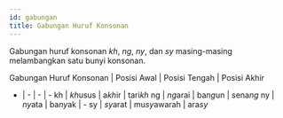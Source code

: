 ```yaml
---
id: gabungan
title: Gabungan Huruf Konsonan
---
```


Gabungan huruf konsonan *kh*, *ng*, *ny*, dan *sy* masing-masing melambangkan satu bunyi konsonan.

Gabungan Huruf Konsonan | Posisi Awal | Posisi Tengah | Posisi Akhir
- | - | - | -
kh | *kh*usus | a*kh*ir | tari*kh*
ng | *ng*arai | ba*ng*un | sena*ng*
ny | *ny*ata | ba*ny*ak | -
sy | *sy*arat | mu*sy*awarah | ara*sy*
